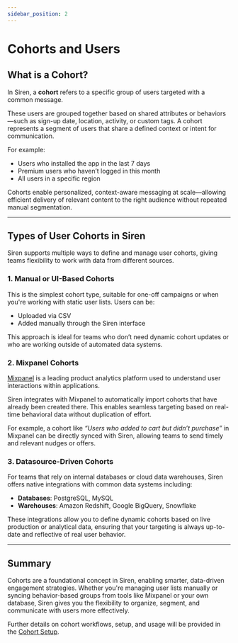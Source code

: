 ```yaml
---
sidebar_position: 2
---
```


# Cohorts and Users

## What is a Cohort?

In Siren, a **cohort** refers to a specific group of users targeted with a common message.

These users are grouped together based on shared attributes or behaviors—such as sign-up date, location, activity, or custom tags. A cohort represents a segment of users that share a defined context or intent for communication.

For example:
- Users who installed the app in the last 7 days  
- Premium users who haven’t logged in this month  
- All users in a specific region

Cohorts enable personalized, context-aware messaging at scale—allowing efficient delivery of relevant content to the right audience without repeated manual segmentation.


---

## Types of User Cohorts in Siren

Siren supports multiple ways to define and manage user cohorts, giving teams flexibility to work with data from different sources.

### 1. Manual or UI-Based Cohorts

This is the simplest cohort type, suitable for one-off campaigns or when you're working with static user lists. Users can be:

- Uploaded via CSV
- Added manually through the Siren interface

This approach is ideal for teams who don’t need dynamic cohort updates or who are working outside of automated data systems.

### 2. Mixpanel Cohorts

[Mixpanel](https://mixpanel.com) is a leading product analytics platform used to understand user interactions within applications.

Siren integrates with Mixpanel to automatically import cohorts that have already been created there. This enables seamless targeting based on real-time behavioral data without duplication of effort.

For example, a cohort like _“Users who added to cart but didn’t purchase”_ in Mixpanel can be directly synced with Siren, allowing teams to send timely and relevant nudges or offers.

### 3. Datasource-Driven Cohorts

For teams that rely on internal databases or cloud data warehouses, Siren offers native integrations with common data systems including:

- **Databases**: PostgreSQL, MySQL  
- **Warehouses**: Amazon Redshift, Google BigQuery, Snowflake  

These integrations allow you to define dynamic cohorts based on live production or analytical data, ensuring that your targeting is always up-to-date and reflective of real user behavior.

---

## Summary

Cohorts are a foundational concept in Siren, enabling smarter, data-driven engagement strategies. Whether you're managing user lists manually or syncing behavior-based groups from tools like Mixpanel or your own database, Siren gives you the flexibility to organize, segment, and communicate with users more effectively.

Further details on cohort workflows, setup, and usage will be provided in the [Cohort Setup](#).

